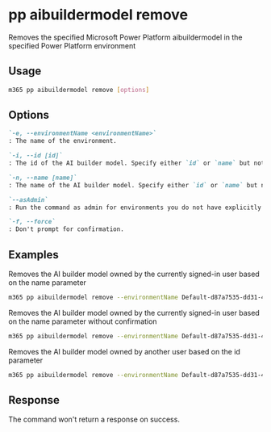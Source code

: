 
# pp aibuildermodel remove

Removes the specified Microsoft Power Platform aibuildermodel in the specified Power Platform environment

## Usage

```sh
m365 pp aibuildermodel remove [options]
```

## Options

```md definition-list
`-e, --environmentName <environmentName>`
: The name of the environment.

`-i, --id [id]`
: The id of the AI builder model. Specify either `id` or `name` but not both.

`-n, --name [name]`
: The name of the AI builder model. Specify either `id` or `name` but not both.

`--asAdmin`
: Run the command as admin for environments you do not have explicitly assigned permissions to.

`-f, --force`
: Don't prompt for confirmation.
```

<Global />

## Examples

Removes the AI builder model owned by the currently signed-in user based on the name parameter

```sh
m365 pp aibuildermodel remove --environmentName Default-d87a7535-dd31-4437-bfe1-95340acd55c5 --name "AI Builder Model Name"
```

Removes the AI builder model owned by the currently signed-in user based on the name parameter without confirmation

```sh
m365 pp aibuildermodel remove --environmentName Default-d87a7535-dd31-4437-bfe1-95340acd55c5 --name "AI Builder Model Name" --force
```

Removes the AI builder model owned by another user based on the id parameter

```sh
m365 pp aibuildermodel remove --environmentName Default-d87a7535-dd31-4437-bfe1-95340acd55c5 --id 9d9a13d0-6255-ed11-bba2-000d3adf774e  --asAdmin
```


## Response

The command won't return a response on success.

